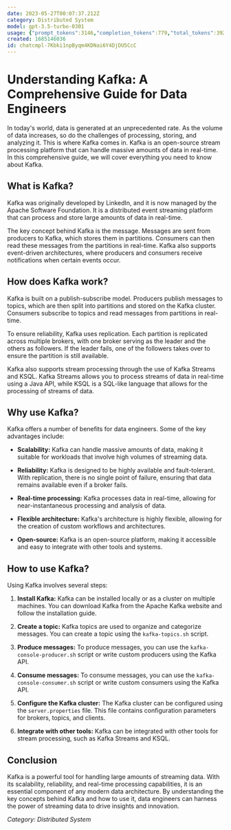 ```yaml
---
date: 2023-05-27T00:07:37.212Z
category: Distributed System
model: gpt-3.5-turbo-0301
usage: {"prompt_tokens":3146,"completion_tokens":779,"total_tokens":3925}
created: 1685146036
id: chatcmpl-7Kbki1npByqm4KDNai6Y4DjDU5CcC
---
```


# Understanding Kafka: A Comprehensive Guide for Data Engineers

In today's world, data is generated at an unprecedented rate. As the volume of data increases, so do the challenges of processing, storing, and analyzing it. This is where Kafka comes in. Kafka is an open-source stream processing platform that can handle massive amounts of data in real-time. In this comprehensive guide, we will cover everything you need to know about Kafka.

## What is Kafka?

Kafka was originally developed by LinkedIn, and it is now managed by the Apache Software Foundation. It is a distributed event streaming platform that can process and store large amounts of data in real-time.

The key concept behind Kafka is the message. Messages are sent from producers to Kafka, which stores them in partitions. Consumers can then read these messages from the partitions in real-time. Kafka also supports event-driven architectures, where producers and consumers receive notifications when certain events occur.

## How does Kafka work?

Kafka is built on a publish-subscribe model. Producers publish messages to topics, which are then split into partitions and stored on the Kafka cluster. Consumers subscribe to topics and read messages from partitions in real-time.

To ensure reliability, Kafka uses replication. Each partition is replicated across multiple brokers, with one broker serving as the leader and the others as followers. If the leader fails, one of the followers takes over to ensure the partition is still available.

Kafka also supports stream processing through the use of Kafka Streams and KSQL. Kafka Streams allows you to process streams of data in real-time using a Java API, while KSQL is a SQL-like language that allows for the processing of streams of data.

## Why use Kafka?

Kafka offers a number of benefits for data engineers. Some of the key advantages include:

- **Scalability:** Kafka can handle massive amounts of data, making it suitable for workloads that involve high volumes of streaming data.

- **Reliability:** Kafka is designed to be highly available and fault-tolerant. With replication, there is no single point of failure, ensuring that data remains available even if a broker fails.

- **Real-time processing:** Kafka processes data in real-time, allowing for near-instantaneous processing and analysis of data.

- **Flexible architecture:** Kafka's architecture is highly flexible, allowing for the creation of custom workflows and architectures.

- **Open-source:** Kafka is an open-source platform, making it accessible and easy to integrate with other tools and systems.

## How to use Kafka?

Using Kafka involves several steps:

1. **Install Kafka:** Kafka can be installed locally or as a cluster on multiple machines. You can download Kafka from the Apache Kafka website and follow the installation guide.

2. **Create a topic:** Kafka topics are used to organize and categorize messages. You can create a topic using the `kafka-topics.sh` script.

3. **Produce messages:** To produce messages, you can use the `kafka-console-producer.sh` script or write custom producers using the Kafka API.

4. **Consume messages:** To consume messages, you can use the `kafka-console-consumer.sh` script or write custom consumers using the Kafka API.

5. **Configure the Kafka cluster:** The Kafka cluster can be configured using the `server.properties` file. This file contains configuration parameters for brokers, topics, and clients.

6. **Integrate with other tools:** Kafka can be integrated with other tools for stream processing, such as Kafka Streams and KSQL.

## Conclusion

Kafka is a powerful tool for handling large amounts of streaming data. With its scalability, reliability, and real-time processing capabilities, it is an essential component of any modern data architecture. By understanding the key concepts behind Kafka and how to use it, data engineers can harness the power of streaming data to drive insights and innovation.

*Category: Distributed System*